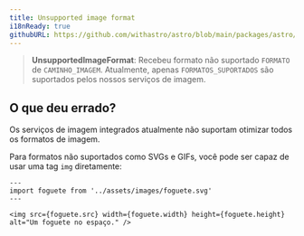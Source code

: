 ```yaml
---
title: Unsupported image format
i18nReady: true
githubURL: https://github.com/withastro/astro/blob/main/packages/astro/src/core/errors/errors-data.ts
---
```



> **UnsupportedImageFormat**: Recebeu formato não suportado `FORMATO` de `CAMINHO_IMAGEM`. Atualmente, apenas `FORMATOS_SUPORTADOS` são suportados pelos nossos serviços de imagem.

## O que deu errado?
Os serviços de imagem integrados atualmente não suportam otimizar todos os formatos de imagem.

Para formatos não suportados como SVGs e GIFs, você pode ser capaz de usar uma tag `img` diretamente:
```astro
---
import foguete from '../assets/images/foguete.svg'
---

<img src={foguete.src} width={foguete.width} height={foguete.height} alt="Um foguete no espaço." />
```



